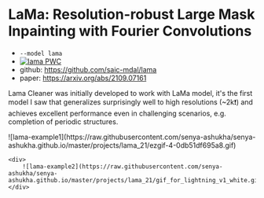# LaMa: Resolution-robust Large Mask Inpainting with Fourier Convolutions

- `--model lama`
- [![lama PWC](https://img.shields.io/endpoint.svg?url=https://paperswithcode.com/badge/resolution-robust-large-mask-inpainting-with/image-inpainting-on-places2-1)](https://paperswithcode.com/sota/image-inpainting-on-places2-1?p=resolution-robust-large-mask-inpainting-with)
- github: https://github.com/saic-mdal/lama
- paper: https://arxiv.org/abs/2109.07161

Lama Cleaner was initially developed to work with LaMa model, it's the first model I saw that generalizes surprisingly well to high resolutions (~2k❗️)
and achieves excellent performance even in challenging scenarios, e.g. completion of periodic structures.

<div style={{display: 'flex', gap: 16, flexDirection: "column"}}>
    <div>
        ![lama-example1](https://raw.githubusercontent.com/senya-ashukha/senya-ashukha.github.io/master/projects/lama_21/ezgif-4-0db51df695a8.gif)
    </div>

    <div>
        ![lama-example2](https://raw.githubusercontent.com/senya-ashukha/senya-ashukha.github.io/master/projects/lama_21/gif_for_lightning_v1_white.gif)
    </div>

</div>
